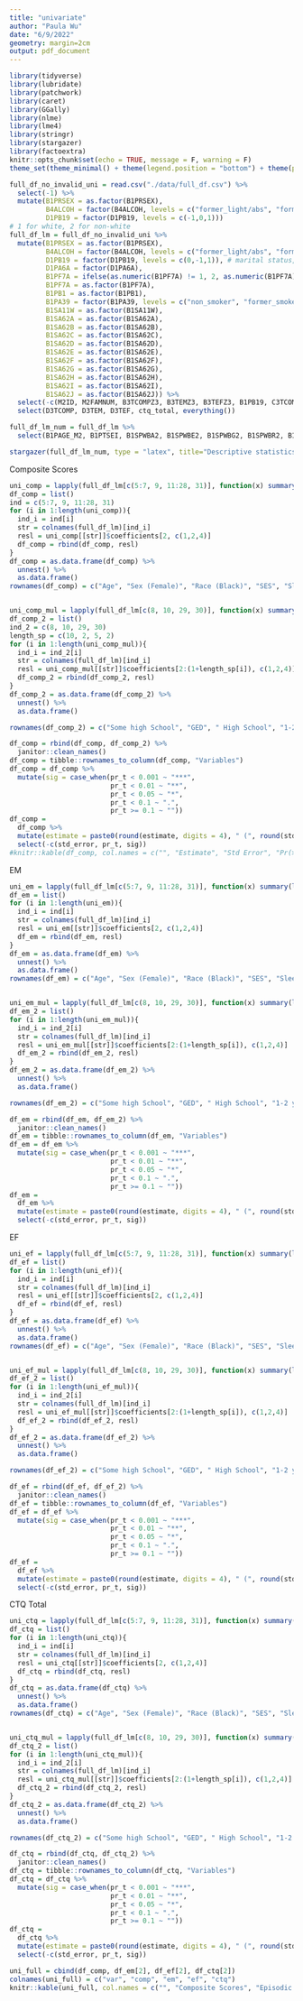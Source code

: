 ```yaml
---
title: "univariate"
author: "Paula Wu"
date: "6/9/2022"
geometry: margin=2cm
output: pdf_document
---
```


```r
library(tidyverse)
library(lubridate)
library(patchwork)
library(caret)
library(GGally)
library(nlme)
library(lme4)
library(stringr)
library(stargazer)
library(factoextra)
knitr::opts_chunk$set(echo = TRUE, message = F, warning = F)
theme_set(theme_minimal() + theme(legend.position = "bottom") + theme(plot.title = element_text(hjust = 0.5)))
```
```r
full_df_no_invalid_uni = read.csv("./data/full_df.csv") %>% 
  select(-1) %>% 
  mutate(B1PRSEX = as.factor(B1PRSEX),
         B4ALCOH = factor(B4ALCOH, levels = c("former_light/abs", "former_moderate", "former_heavy", "current_light", "current_moderate", "current_heavy")),
         D1PB19 = factor(D1PB19, levels = c(-1,0,1)))
# 1 for white, 2 for non-white
full_df_lm = full_df_no_invalid_uni %>% 
  mutate(B1PRSEX = as.factor(B1PRSEX),
         B4ALCOH = factor(B4ALCOH, levels = c("former_light/abs", "former_moderate", "former_heavy", "current_light", "current_moderate", "current_heavy")),
         D1PB19 = factor(D1PB19, levels = c(0,-1,1)), # marital status, 0 - unchanged, -1 - divorced, 1 - married
         D1PA6A = factor(D1PA6A),
         B1PF7A = ifelse(as.numeric(B1PF7A) != 1, 2, as.numeric(B1PF7A)),
         B1PF7A = as.factor(B1PF7A),
         B1PB1 = as.factor(B1PB1),
         B1PA39 = factor(B1PA39, levels = c("non_smoker", "former_smoker", "current_smoker")),
         B1SA11W = as.factor(B1SA11W),
         B1SA62A = as.factor(B1SA62A),
         B1SA62B = as.factor(B1SA62B),
         B1SA62C = as.factor(B1SA62C),
         B1SA62D = as.factor(B1SA62D),
         B1SA62E = as.factor(B1SA62E),
         B1SA62F = as.factor(B1SA62F),
         B1SA62G = as.factor(B1SA62G),
         B1SA62H = as.factor(B1SA62H),
         B1SA62I = as.factor(B1SA62I),
         B1SA62J = as.factor(B1SA62J)) %>% 
  select(-c(M2ID, M2FAMNUM, B3TCOMPZ3, B3TEMZ3, B3TEFZ3, B1PB19, C3TCOMP, C3TEM, C3TEF, C3IDATE_MO, C3IDATE_YR, C1PRAGE, C1SA11Z, C1PB19, B1PA6A, C1PA6A, B4QCT_EA, B4QCT_EN, B4QCT_MD, B4QCT_PA, B4QCT_PN, B4QCT_SA)) %>% 
  select(D3TCOMP, D3TEM, D3TEF, ctq_total, everything())
```

```r
full_df_lm_num = full_df_lm %>% 
  select(B1PAGE_M2, B1PTSEI, B1SPWBA2, B1SPWBE2, B1SPWBG2, B1SPWBR2, B1SPWBU2, B1SPWBS2, B4HMETMW)

stargazer(full_df_lm_num, type = "latex", title="Descriptive statistics (Numeric Variables)", digits=3)
```

Composite Scores
```r
uni_comp = lapply(full_df_lm[c(5:7, 9, 11:28, 31)], function(x) summary(lm(D3TCOMP~x ,data = full_df_lm)))
df_comp = list()
ind = c(5:7, 9, 11:28, 31)
for (i in 1:length(uni_comp)){
  ind_i = ind[i]
  str = colnames(full_df_lm)[ind_i]
  resl = uni_comp[[str]]$coefficients[2, c(1,2,4)]
  df_comp = rbind(df_comp, resl)
}
df_comp = as.data.frame(df_comp) %>% 
  unnest() %>% 
  as.data.frame()
rownames(df_comp) = c("Age", "Sex (Female)", "Race (Black)", "SES", "Sleep Problem", "Sedative", "Tranquilizer", "Stimulant", "Painkiller", "DepressMed", "Inhalant", "Marijuana", "Cocaine", "LDS", "Heroin", "Autonomy", "Environ Mastery", "Personal Growth", "Positive Relation", "Purpose in Life", "Self-Acceptance", "MET", "Stroke (between)")


uni_comp_mul = lapply(full_df_lm[c(8, 10, 29, 30)], function(x) summary(lm(D3TCOMP~x ,data = full_df_lm)))
df_comp_2 = list()
ind_2 = c(8, 10, 29, 30)
length_sp = c(10, 2, 5, 2)
for (i in 1:length(uni_comp_mul)){
  ind_i = ind_2[i]
  str = colnames(full_df_lm)[ind_i]
  resl = uni_comp_mul[[str]]$coefficients[2:(1+length_sp[i]), c(1,2,4)]
  df_comp_2 = rbind(df_comp_2, resl)
}
df_comp_2 = as.data.frame(df_comp_2) %>% 
  unnest() %>% 
  as.data.frame()

rownames(df_comp_2) = c("Some high School", "GED", " High School", "1-2 yr college", ">3 college", " 2-yr college", " 4/5-yr college", "Some Graduate School", "Master's Degree", "Doctoral Degree", "Former Smoker", "Current Smoker", "Former Moderate Drinker", "Former Heavy Drinker", "Current light Drinker", "Current Moderate Drinker", "Current Heavy Drinker", "Divorced or equi", "Married")

df_comp = rbind(df_comp, df_comp_2) %>% 
  janitor::clean_names()
df_comp = tibble::rownames_to_column(df_comp, "Variables")
df_comp = df_comp %>% 
  mutate(sig = case_when(pr_t < 0.001 ~ "***",
                         pr_t < 0.01 ~ "**",
                         pr_t < 0.05 ~ "*",
                         pr_t < 0.1 ~ ".",
                         pr_t >= 0.1 ~ ""))
df_comp = 
  df_comp %>% 
  mutate(estimate = paste0(round(estimate, digits = 4), " (", round(std_error, digits = 3), ") ", sig)) %>% 
  select(-c(std_error, pr_t, sig))
#knitr::kable(df_comp, col.names = c("", "Estimate", "Std Error", "Pr(>|t|)"))
```

EM
```r
uni_em = lapply(full_df_lm[c(5:7, 9, 11:28, 31)], function(x) summary(lm(D3TEM~x ,data = full_df_lm)))
df_em = list()
for (i in 1:length(uni_em)){
  ind_i = ind[i]
  str = colnames(full_df_lm)[ind_i]
  resl = uni_em[[str]]$coefficients[2, c(1,2,4)]
  df_em = rbind(df_em, resl)
}
df_em = as.data.frame(df_em) %>% 
  unnest() %>% 
  as.data.frame()
rownames(df_em) = c("Age", "Sex (Female)", "Race (Black)", "SES", "Sleep Problem", "Sedative", "Tranquilizer", "Stimulant", "Painkiller", "DepressMed", "Inhalant", "Marijuana", "Cocaine", "LDS", "Heroin", "Autonomy", "Environ Mastery", "Personal Growth", "Positive Relation", "Purpose in Life", "Self-Acceptance", "MET", "Stroke (between)")


uni_em_mul = lapply(full_df_lm[c(8, 10, 29, 30)], function(x) summary(lm(D3TEM~x ,data = full_df_lm)))
df_em_2 = list()
for (i in 1:length(uni_em_mul)){
  ind_i = ind_2[i]
  str = colnames(full_df_lm)[ind_i]
  resl = uni_em_mul[[str]]$coefficients[2:(1+length_sp[i]), c(1,2,4)]
  df_em_2 = rbind(df_em_2, resl)
}
df_em_2 = as.data.frame(df_em_2) %>% 
  unnest() %>% 
  as.data.frame()

rownames(df_em_2) = c("Some high School", "GED", " High School", "1-2 yr college", ">3 college", " 2-yr college", " 4/5-yr college", "Some Graduate School", "Master's Degree", "Doctoral Degree", "Former Smoker", "Current Smoker", "Former Moderate Drinker", "Former Heavy Drinker", "Current light Drinker", "Current Moderate Drinker", "Current Heavy Drinker", "Divorced or equi", "Married")

df_em = rbind(df_em, df_em_2) %>% 
  janitor::clean_names()
df_em = tibble::rownames_to_column(df_em, "Variables")
df_em = df_em %>% 
  mutate(sig = case_when(pr_t < 0.001 ~ "***",
                         pr_t < 0.01 ~ "**",
                         pr_t < 0.05 ~ "*",
                         pr_t < 0.1 ~ ".",
                         pr_t >= 0.1 ~ ""))
df_em = 
  df_em %>%
  mutate(estimate = paste0(round(estimate, digits = 4), " (", round(std_error, digits = 3), ") ", sig)) %>% 
  select(-c(std_error, pr_t, sig))
```

EF
```r
uni_ef = lapply(full_df_lm[c(5:7, 9, 11:28, 31)], function(x) summary(lm(D3TEF~x ,data = full_df_lm)))
df_ef = list()
for (i in 1:length(uni_ef)){
  ind_i = ind[i]
  str = colnames(full_df_lm)[ind_i]
  resl = uni_ef[[str]]$coefficients[2, c(1,2,4)]
  df_ef = rbind(df_ef, resl)
}
df_ef = as.data.frame(df_ef) %>% 
  unnest() %>% 
  as.data.frame()
rownames(df_ef) = c("Age", "Sex (Female)", "Race (Black)", "SES", "Sleep Problem", "Sedative", "Tranquilizer", "Stimulant", "Painkiller", "DepressMed", "Inhalant", "Marijuana", "Cocaine", "LDS", "Heroin", "Autonomy", "Environ Mastery", "Personal Growth", "Positive Relation", "Purpose in Life", "Self-Acceptance", "MET", "Stroke (between)")


uni_ef_mul = lapply(full_df_lm[c(8, 10, 29, 30)], function(x) summary(lm(D3TEF~x ,data = full_df_lm)))
df_ef_2 = list()
for (i in 1:length(uni_ef_mul)){
  ind_i = ind_2[i]
  str = colnames(full_df_lm)[ind_i]
  resl = uni_ef_mul[[str]]$coefficients[2:(1+length_sp[i]), c(1,2,4)]
  df_ef_2 = rbind(df_ef_2, resl)
}
df_ef_2 = as.data.frame(df_ef_2) %>% 
  unnest() %>% 
  as.data.frame()

rownames(df_ef_2) = c("Some high School", "GED", " High School", "1-2 yr college", ">3 college", " 2-yr college", " 4/5-yr college", "Some Graduate School", "Master's Degree", "Doctoral Degree", "Former Smoker", "Current Smoker", "Former Moderate Drinker", "Former Heavy Drinker", "Current light Drinker", "Current Moderate Drinker", "Current Heavy Drinker", "Divorced or equi", "Married")

df_ef = rbind(df_ef, df_ef_2) %>% 
  janitor::clean_names()
df_ef = tibble::rownames_to_column(df_ef, "Variables")
df_ef = df_ef %>% 
  mutate(sig = case_when(pr_t < 0.001 ~ "***",
                         pr_t < 0.01 ~ "**",
                         pr_t < 0.05 ~ "*",
                         pr_t < 0.1 ~ ".",
                         pr_t >= 0.1 ~ ""))
df_ef = 
  df_ef %>%
  mutate(estimate = paste0(round(estimate, digits = 4), " (", round(std_error, digits = 3), ") ", sig)) %>% 
  select(-c(std_error, pr_t, sig))
```

CTQ Total
```r
uni_ctq = lapply(full_df_lm[c(5:7, 9, 11:28, 31)], function(x) summary(lm(ctq_total~x ,data = full_df_lm)))
df_ctq = list()
for (i in 1:length(uni_ctq)){
  ind_i = ind[i]
  str = colnames(full_df_lm)[ind_i]
  resl = uni_ctq[[str]]$coefficients[2, c(1,2,4)]
  df_ctq = rbind(df_ctq, resl)
}
df_ctq = as.data.frame(df_ctq) %>% 
  unnest() %>% 
  as.data.frame()
rownames(df_ctq) = c("Age", "Sex (Female)", "Race (Black)", "SES", "Sleep Problem", "Sedative", "Tranquilizer", "Stimulant", "Painkiller", "DepressMed", "Inhalant", "Marijuana", "Cocaine", "LDS", "Heroin", "Autonomy", "Environ Mastery", "Personal Growth", "Positive Relation", "Purpose in Life", "Self-Acceptance", "MET", "Stroke (between)")


uni_ctq_mul = lapply(full_df_lm[c(8, 10, 29, 30)], function(x) summary(lm(ctq_total~x ,data = full_df_lm)))
df_ctq_2 = list()
for (i in 1:length(uni_ctq_mul)){
  ind_i = ind_2[i]
  str = colnames(full_df_lm)[ind_i]
  resl = uni_ctq_mul[[str]]$coefficients[2:(1+length_sp[i]), c(1,2,4)]
  df_ctq_2 = rbind(df_ctq_2, resl)
}
df_ctq_2 = as.data.frame(df_ctq_2) %>% 
  unnest() %>% 
  as.data.frame()

rownames(df_ctq_2) = c("Some high School", "GED", " High School", "1-2 yr college", ">3 college", " 2-yr college", " 4/5-yr college", "Some Graduate School", "Master's Degree", "Doctoral Degree", "Former Smoker", "Current Smoker", "Former Moderate Drinker", "Former Heavy Drinker", "Current light Drinker", "Current Moderate Drinker", "Current Heavy Drinker", "Divorced or equi", "Married")

df_ctq = rbind(df_ctq, df_ctq_2) %>% 
  janitor::clean_names()
df_ctq = tibble::rownames_to_column(df_ctq, "Variables")
df_ctq = df_ctq %>% 
  mutate(sig = case_when(pr_t < 0.001 ~ "***",
                         pr_t < 0.01 ~ "**",
                         pr_t < 0.05 ~ "*",
                         pr_t < 0.1 ~ ".",
                         pr_t >= 0.1 ~ ""))
df_ctq = 
  df_ctq %>%
  mutate(estimate = paste0(round(estimate, digits = 4), " (", round(std_error, digits = 3), ") ", sig)) %>% 
  select(-c(std_error, pr_t, sig))
```

```r
uni_full = cbind(df_comp, df_em[2], df_ef[2], df_ctq[2])
colnames(uni_full) = c("var", "comp", "em", "ef", "ctq")
knitr::kable(uni_full, col.names = c("", "Composite Scores", "Episodic Memory", "Executive Function", "CTQ Total"), caption = "Bivariate Analysis")
```


